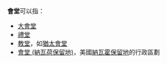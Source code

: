 '''會堂'''可以指：
* [[大會堂|大會堂]]
* [[禮堂|禮堂]]
* [[教堂|教堂]]，如[[猶太會堂|猶太會堂]]
* [[會堂_(納瓦荷保留地)|會堂 (納瓦荷保留地)]]，美國[[納瓦霍保留地|納瓦霍保留地]]的行政區劃

{{消歧義|Cat=二字建築物消歧義}}